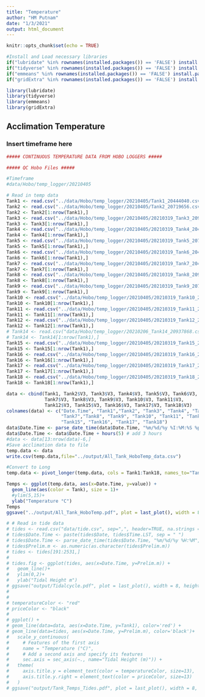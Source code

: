 ```yaml
---
title: "Temperature"
author: "HM Putnam"
date: "1/3/2021"
output: html_document
---
```


```r
knitr::opts_chunk$set(echo = TRUE)

#Install and Load necessary libraries
if("lubridate" %in% rownames(installed.packages()) == 'FALSE') install.packages('lubridate') 
if("tidyverse" %in% rownames(installed.packages()) == 'FALSE') install.packages('tidyverse') 
if("emmeans" %in% rownames(installed.packages()) == 'FALSE') install.packages('emmeans') 
if("gridExtra" %in% rownames(installed.packages()) == 'FALSE') install.packages('gridExtra') 

library(lubridate)
library(tidyverse)
library(emmeans)
library(gridExtra)
```

## Acclimation Temperature
### Insert timeframe here

```r
##### CONTINUOUS TEMPERATURE DATA FROM HOBO LOGGERS #####

##### QC Hobo Files #####

#Timeframe
#data/Hobo/temp_logger/20210405

# Read in temp data 
Tank1 <- read.csv("../data/Hobo/temp_logger/20210405/Tank1_20444040.csv", sep=",", skip=c(2), header=FALSE, na.strings = "NA")[ ,2:3]
Tank2 <- read.csv("../data/Hobo/temp_logger/20210405/Tank2_20719656.csv", sep=",", skip=c(2), header=FALSE, na.strings = "NA")[ ,2:3]
Tank2 <- Tank2[1:nrow(Tank1),]
Tank3 <- read.csv("../data/Hobo/temp_logger/20210405/20210319_Tank3_20946643.csv", sep=",", skip=c(2), header=FALSE, na.strings = "NA")[ ,2:3]
Tank3 <- Tank3[1:nrow(Tank1),]
Tank4 <- read.csv("../data/Hobo/temp_logger/20210405/20210319_Tank4_2044042.csv", sep=",", skip=c(2), header=FALSE, na.strings = "NA")[ ,2:3]
Tank4 <- Tank4[1:nrow(Tank1),]
Tank5 <- read.csv("../data/Hobo/temp_logger/20210405/20210319_Tank5_20719658.csv", sep=",", skip=c(2), header=FALSE, na.strings = "NA")[ ,2:3]
Tank5 <- Tank5[1:nrow(Tank1),]
Tank6 <- read.csv("../data/Hobo/temp_logger/20210405/20210319_Tank6_20444029.csv", sep=",", skip=c(2), header=FALSE, na.strings = "NA")[ ,2:3]
Tank6 <- Tank6[1:nrow(Tank1),]
Tank7 <- read.csv("../data/Hobo/temp_logger/20210405/20210319_Tank7_20444032.csv", sep=",", skip=c(2), header=FALSE, na.strings = "NA")[ ,2:3]
Tank7 <- Tank7[1:nrow(Tank1),]
Tank8 <- read.csv("../data/Hobo/temp_logger/20210405/20210319_Tank8_20946642.csv", sep=",", skip=c(2), header=FALSE, na.strings = "NA")[ ,2:3]
Tank8 <- Tank8[1:nrow(Tank1),]
Tank9 <- read.csv("../data/Hobo/temp_logger/20210405/20210319_Tank9_20719657.csv", sep=",", skip=c(2), header=FALSE, na.strings = "NA")[ ,2:3]
Tank9 <- Tank9[1:nrow(Tank1),]
Tank10 <- read.csv("../data/Hobo/temp_logger/20210405/20210319_Tank10_20946645.csv", sep=",", skip=c(2), header=FALSE, na.strings = "NA")[ ,2:3]
Tank10 <- Tank10[1:nrow(Tank1),]
Tank11 <- read.csv("../data/Hobo/temp_logger/20210405/20210319_Tank11_20444034.csv", sep=",", skip=c(2), header=FALSE, na.strings = "NA")[ ,2:3]
Tank11 <- Tank11[1:nrow(Tank1),]
Tank12 <- read.csv("../data/Hobo/temp_logger/20210405/20210319_Tank12_20946644.csv", sep=",", skip=c(2), header=FALSE, na.strings = "NA")[ ,2:3]
Tank12 <- Tank12[1:nrow(Tank1),]
# Tank14 <- read.csv("data/Hobo/temp_logger/20210206_Tank14_20937868.csv", sep=",", skip=c(3), header=FALSE, na.strings = "NA")[ ,1:2]
# Tank14 <- Tank14[1:nrow(Tank1),]
Tank15 <- read.csv("../data/Hobo/temp_logger/20210405/20210319_Tank15_20987156.csv", sep=",", skip=c(2), header=FALSE, na.strings = "NA")[ ,2:3]
Tank15 <- Tank15[1:nrow(Tank1),]
Tank16 <- read.csv("../data/Hobo/temp_logger/20210405/20210319_Tank16_20987157.csv", sep=",", skip=c(2), header=FALSE, na.strings = "NA")[ ,2:3]
Tank16 <- Tank16[1:nrow(Tank1),]
Tank17 <- read.csv("../data/Hobo/temp_logger/20210405/20210319_Tank17_20987159.csv", sep=",", skip=c(2), header=FALSE, na.strings = "NA")[ ,2:3]
Tank17 <- Tank17[1:nrow(Tank1),]
Tank18 <- read.csv("../data/Hobo/temp_logger/20210405/20210319_Tank18_20987158.csv", sep=",", skip=c(2), header=FALSE, na.strings = "NA")[ ,2:3]
Tank18 <- Tank18[1:nrow(Tank1),]

data <- cbind(Tank1, Tank2$V3, Tank3$V3, Tank4$V3, Tank5$V3, Tank6$V3,
              Tank7$V3, Tank8$V3, Tank9$V3, Tank10$V3, Tank11$V3,
              Tank12$V3, Tank15$V3, Tank16$V3, Tank17$V3, Tank18$V3)
colnames(data) <- c("Date.Time", "Tank1","Tank2", "Tank3", "Tank4", "Tank5", "Tank6",
                    "Tank7","Tank8", "Tank9", "Tank10", "Tank11", "Tank12",
                    "Tank15", "Tank16", "Tank17", "Tank18")
data$Date.Time <- parse_date_time(data$Date.Time, "%m/%d/%y %I:%M:%S %p", tz = "EST")
data$Date.Time <- data$Date.Time + hours(5) # add 3 hours
#data <- data[13:nrow(data)-6,]
#Save acclimation data to file
temp.data <- data
write.csv(temp.data,file="../output/All_Tank_HoboTemp_data.csv")

#Convert to Long
temp.data <- pivot_longer(temp.data, cols = Tank1:Tank18, names_to="Tank" )

Temps <- ggplot(temp.data, aes(x=Date.Time, y=value)) +
  geom_line(aes(color = Tank), size = 1)+
  #ylim(5,15)+
  ylab("Temperature °C")
Temps
ggsave("../output/All_Tank_HoboTemp.pdf", plot = last_plot(), width = 8, height = 4)

```

```r
# # Read in tide data 
# tides <- read.csv("data/tide.csv", sep=",", header=TRUE, na.strings = "NA")
# tides$Date.Time <- paste(tides$Date, tides$Time.LST, sep = " ")
# tides$Date.Time <- parse_date_time(tides$Date.Time, "%m/%d/%y %H:%M", tz = "EST")
# tides$Prelim.m <- as.numeric(as.character(tides$Prelim.m))
# tides <- tides[191:2531,]
# 
# tides.fig <- ggplot(tides, aes(x=Date.Time, y=Prelim.m)) +
#   geom_line()+
#   ylim(0,2)+
#   ylab("Tidal Height m")
# ggsave("output/Tidalcycle.pdf", plot = last_plot(), width = 8, height = 4)
# 
# 
# temperatureColor <- "red"
# priceColor <- "black"
# 
# ggplot() +
# geom_line(data=data, aes(x=Date.Time, y=Tank1), color='red') + 
# geom_line(data=tides, aes(x=Date.Time, y=Prelim.m), color='black')+
#   scale_y_continuous(
#     # Features of the first axis
#     name = "Temperature (°C)",
#     # Add a second axis and specify its features
#     sec.axis = sec_axis(~., name="Tidal Height (m)")) + 
#   theme(
#     axis.title.y = element_text(color = temperatureColor, size=13),
#     axis.title.y.right = element_text(color = priceColor, size=13)
#   )
# ggsave("output/Tank_Temps_Tides.pdf", plot = last_plot(), width = 8, height = 4)

```
